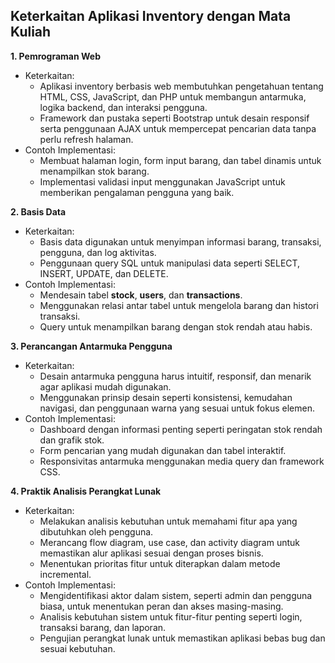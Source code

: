 ## Keterkaitan Aplikasi Inventory dengan Mata Kuliah

**1. Pemrograman Web**
   - Keterkaitan: 
     - Aplikasi inventory berbasis web membutuhkan pengetahuan tentang HTML, CSS, JavaScript, dan PHP untuk membangun antarmuka, logika backend, dan interaksi pengguna.
     - Framework dan pustaka seperti Bootstrap untuk desain responsif serta penggunaan AJAX untuk mempercepat pencarian data tanpa perlu refresh halaman.
   - Contoh Implementasi:
     - Membuat halaman login, form input barang, dan tabel dinamis untuk menampilkan stok barang.
     - Implementasi validasi input menggunakan JavaScript untuk memberikan pengalaman pengguna yang baik.

**2. Basis Data**
   - Keterkaitan:
     - Basis data digunakan untuk menyimpan informasi barang, transaksi, pengguna, dan log aktivitas.
     - Penggunaan query SQL untuk manipulasi data seperti SELECT, INSERT, UPDATE, dan DELETE.
   - Contoh Implementasi:
     - Mendesain tabel **stock**, **users**, dan **transactions**.
     - Menggunakan relasi antar tabel untuk mengelola barang dan histori transaksi.
     - Query untuk menampilkan barang dengan stok rendah atau habis.

**3. Perancangan Antarmuka Pengguna**
   - Keterkaitan:
     - Desain antarmuka pengguna harus intuitif, responsif, dan menarik agar aplikasi mudah digunakan.
     - Menggunakan prinsip desain seperti konsistensi, kemudahan navigasi, dan penggunaan warna yang sesuai untuk fokus elemen.
   - Contoh Implementasi:
     - Dashboard dengan informasi penting seperti peringatan stok rendah dan grafik stok.
     - Form pencarian yang mudah digunakan dan tabel interaktif.
     - Responsivitas antarmuka menggunakan media query dan framework CSS.

**4. Praktik Analisis Perangkat Lunak**
   - Keterkaitan:
     - Melakukan analisis kebutuhan untuk memahami fitur apa yang dibutuhkan oleh pengguna.
     - Merancang flow diagram, use case, dan activity diagram untuk memastikan alur aplikasi sesuai dengan proses bisnis.
     - Menentukan prioritas fitur untuk diterapkan dalam metode incremental.
   - Contoh Implementasi:
     - Mengidentifikasi aktor dalam sistem, seperti admin dan pengguna biasa, untuk menentukan peran dan akses masing-masing.
     - Analisis kebutuhan sistem untuk fitur-fitur penting seperti login, transaksi barang, dan laporan.
     - Pengujian perangkat lunak untuk memastikan aplikasi bebas bug dan sesuai kebutuhan.